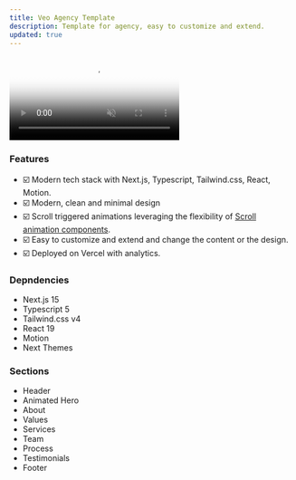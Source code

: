 ```yaml
---
title: Veo Agency Template
description: Template for agency, easy to customize and extend.
updated: true
---
```


<div className="flex max-w-[800px] flex-col gap-4">
  <video
    autoPlay
    muted
    loop
    src="/videos/veo-preview.mp4"
    poster="/videos/veo-preview.png"
    className="w-full rounded-xl border"
  />
  <div className="flex w-full flex-col gap-2 sm:flex-row">
    <TemplateOpen url="https://github.com/YoucefBnm/veo-agency-template" free />
    <TemplatePreview url="https://veo-agency-template.vercel.app/">
      Live Preview
    </TemplatePreview>
  </div>
</div>

### Features

- ☑️ Modern tech stack with Next.js, Typescript, Tailwind.css, React, Motion.
- ☑️ Modern, clean and minimal design
- ☑️ Scroll triggered animations leveraging the flexibility of [Scroll animation components](https://systaliko-ui.vercel.app/docs/blocks/scroll-animations).
- ☑️ Easy to customize and extend and change the content or the design.
- ☑️ Deployed on Vercel with analytics.

### Depndencies

- Next.js 15
- Typescript 5
- Tailwind.css v4
- React 19
- Motion
- Next Themes

### Sections

- Header
- Animated Hero
- About
- Values
- Services
- Team
- Process
- Testimonials
- Footer
